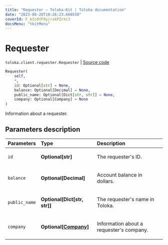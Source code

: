 ```yaml
---
title: "Requester — Toloka-Kit | Toloka documentation"
date: "2023-08-28T10:26:23.660558"
coverId: F_bIcOYF9yjrxkPZrXc3
docsMenu: "tkitMenu"
---
```


# Requester

`toloka.client.requester.Requester` | [Source code](https://github.com/Toloka/toloka-kit/blob/v1.2.1/src/client/requester.py#L9)

```python
Requester(
    self,
    *,
    id: Optional[str] = None,
    balance: Optional[Decimal] = None,
    public_name: Optional[Dict[str, str]] = None,
    company: Optional[Company] = None
)
```

Information about a requester.

## Parameters description

| Parameters | Type | Description |
| :----------| :----| :-----------|
`id`|**Optional\[str\]**|<p>The requester's ID.</p>
`balance`|**Optional\[Decimal\]**|<p>Account balance in dollars.</p>
`public_name`|**Optional\[Dict\[str, str\]\]**|<p>The requester's name in Toloka.</p>
`company`|**Optional\[[Company](/docs/toloka-kit/reference/toloka.client.requester.Requester.Company)\]**|<p>Information about a requester's company.</p>